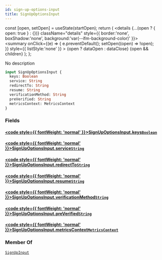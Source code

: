 ```yaml
---
id: sign-up-options-input
title: SignUpOptionsInput
---
```









  const [open, setOpen] = useState(startOpen);
  return (
    <details {...(open ? { open: true } : {})} className="details" style={{ border:'none', boxShadow:'none', background:'var(--ifm-background-color)' }}>
      <summary
        onClick={(e) => {
          e.preventDefault();
          setOpen((open) => !open);
        }}
        style={{ listStyle:'none' }}
      >
      {open ? dataOpen : dataClose}
      </summary>
      {open && children}
    </details>
  );
};








No description


```graphql
input SignUpOptionsInput {
  keys: Boolean
  service: String
  redirectTo: String
  resume: String
  verificationMethod: String
  preVerified: String
  metricsContext: MetricsContext
}
```




### Fields

#### [<code style={{ fontWeight: 'normal' }}>SignUpOptionsInput.<b>keys</b></code>](#)<Bullet />[`Boolean`](/gql-api/scalars/boolean) <Badge class="badge badge--secondary" text="scalar"/> 
> 
> 
> 
> 

#### [<code style={{ fontWeight: 'normal' }}>SignUpOptionsInput.<b>service</b></code>](#)<Bullet />[`String`](/gql-api/scalars/string) <Badge class="badge badge--secondary" text="scalar"/> 
> 
> 
> 
> 

#### [<code style={{ fontWeight: 'normal' }}>SignUpOptionsInput.<b>redirectTo</b></code>](#)<Bullet />[`String`](/gql-api/scalars/string) <Badge class="badge badge--secondary" text="scalar"/> 
> 
> 
> 
> 

#### [<code style={{ fontWeight: 'normal' }}>SignUpOptionsInput.<b>resume</b></code>](#)<Bullet />[`String`](/gql-api/scalars/string) <Badge class="badge badge--secondary" text="scalar"/> 
> 
> 
> 
> 

#### [<code style={{ fontWeight: 'normal' }}>SignUpOptionsInput.<b>verificationMethod</b></code>](#)<Bullet />[`String`](/gql-api/scalars/string) <Badge class="badge badge--secondary" text="scalar"/> 
> 
> 
> 
> 

#### [<code style={{ fontWeight: 'normal' }}>SignUpOptionsInput.<b>preVerified</b></code>](#)<Bullet />[`String`](/gql-api/scalars/string) <Badge class="badge badge--secondary" text="scalar"/> 
> 
> 
> 
> 

#### [<code style={{ fontWeight: 'normal' }}>SignUpOptionsInput.<b>metricsContext</b></code>](#)<Bullet />[`MetricsContext`](/gql-api/inputs/metrics-context) <Badge class="badge badge--secondary" text="input"/> 
> 
> 
> 
> 



### Member Of

[`SignUpInput`](/gql-api/inputs/sign-up-input)  <Badge class="badge badge--secondary" text="input"/>


